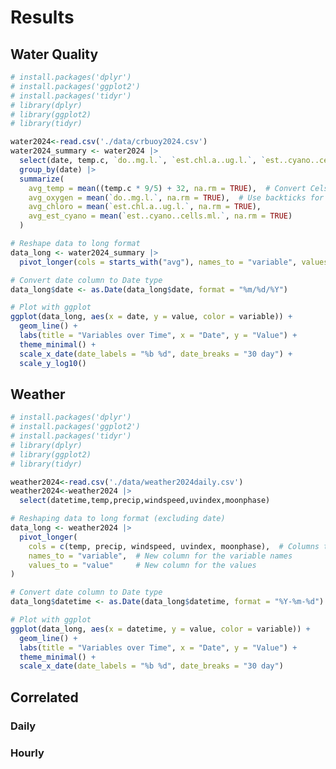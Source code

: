 # Results

## Water Quality

```r
# install.packages('dplyr')
# install.packages('ggplot2')
# install.packages('tidyr')
# library(dplyr)
# library(ggplot2)
# library(tidyr)

water2024<-read.csv('./data/crbuoy2024.csv')
water2024_summary <- water2024 |> 
  select(date, temp.c, `do..mg.l.`, `est.chl.a..ug.l.`, `est..cyano..cells.ml.`) |>  # Use backticks for special characters
  group_by(date) |> 
  summarize(
    avg_temp = mean((temp.c * 9/5) + 32, na.rm = TRUE),  # Convert Celsius to Fahrenheit and calculate mean
    avg_oxygen = mean(`do..mg.l.`, na.rm = TRUE),  # Use backticks for special characters
    avg_chloro = mean(`est.chl.a..ug.l.`, na.rm = TRUE),
    avg_est_cyano = mean(`est..cyano..cells.ml.`, na.rm = TRUE)
  )

# Reshape data to long format
data_long <- water2024_summary |>
  pivot_longer(cols = starts_with("avg"), names_to = "variable", values_to = "value")

# Convert date column to Date type
data_long$date <- as.Date(data_long$date, format = "%m/%d/%Y")

# Plot with ggplot
ggplot(data_long, aes(x = date, y = value, color = variable)) +
  geom_line() +
  labs(title = "Variables over Time", x = "Date", y = "Value") +
  theme_minimal() +
  scale_x_date(date_labels = "%b %d", date_breaks = "30 day") + 
  scale_y_log10()
```

## Weather

```r
# install.packages('dplyr')
# install.packages('ggplot2')
# install.packages('tidyr')
# library(dplyr)
# library(ggplot2)
# library(tidyr)

weather2024<-read.csv('./data/weather2024daily.csv')
weather2024<-weather2024 |> 
  select(datetime,temp,precip,windspeed,uvindex,moonphase)

# Reshaping data to long format (excluding date)
data_long <- weather2024 |> 
  pivot_longer(
    cols = c(temp, precip, windspeed, uvindex, moonphase),  # Columns to pivot
    names_to = "variable",  # New column for the variable names
    values_to = "value"     # New column for the values
)

# Convert date column to Date type
data_long$datetime <- as.Date(data_long$datetime, format = "%Y-%m-%d")

# Plot with ggplot
ggplot(data_long, aes(x = datetime, y = value, color = variable)) +
  geom_line() +
  labs(title = "Variables over Time", x = "Date", y = "Value") +
  theme_minimal() +
  scale_x_date(date_labels = "%b %d", date_breaks = "30 day") 
```

## Correlated

### Daily

### Hourly
